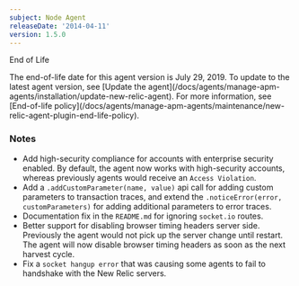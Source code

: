 ```yaml
---
subject: Node Agent
releaseDate: '2014-04-11'
version: 1.5.0
---
```


End of Life

<Callout variant="important">
  The end-of-life date for this agent version is July 29, 2019. To update to the latest agent version, see [Update the agent](/docs/agents/manage-apm-agents/installation/update-new-relic-agent). For more information, see [End-of-life policy](/docs/agents/manage-apm-agents/maintenance/new-relic-agent-plugin-end-life-policy).
</Callout>

### Notes

* Add high-security compliance for accounts with enterprise security enabled. By default, the agent now works with high-security accounts, whereas previously agents would receive an `Access Violation`.
* Add a `.addCustomParameter(name, value)` api call for adding custom parameters to transaction traces, and extend the `.noticeError(error, customParameters)` for adding additional parameters to error traces.
* Documentation fix in the `README.md` for ignoring `socket.io` routes.
* Better support for disabling browser timing headers server side. Previously the agent would not pick up the server change until restart. The agent will now disable browser timing headers as soon as the next harvest cycle.
* Fix a `socket hangup error` that was causing some agents to fail to handshake with the New Relic servers.
